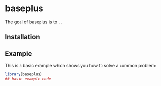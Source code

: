 
# baseplus

<!-- badges: start -->
<!-- badges: end -->

The goal of baseplus is to ...

## Installation


## Example

This is a basic example which shows you how to solve a common problem:

``` r
library(baseplus)
## basic example code
```
